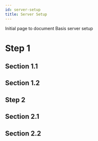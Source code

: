 ```yaml
---
id: server-setup
title: Server Setup
---
```


Initial page to document Basis server setup

# Step 1
## Section 1.1
## Section 1.2

## Step 2
## Section 2.1
## Section 2.2